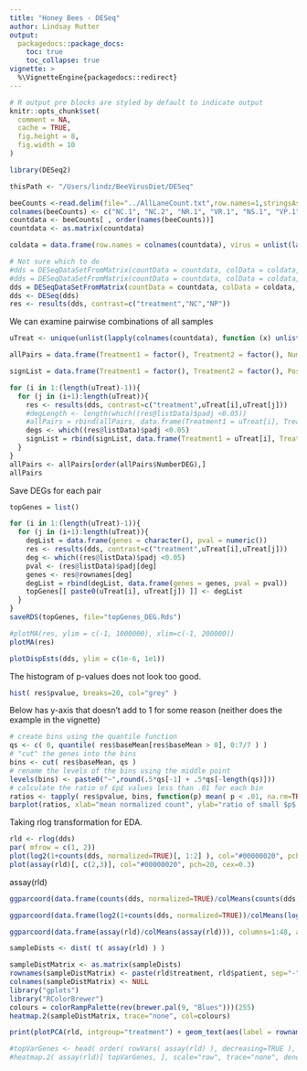```yaml
---
title: "Honey Bees - DESeq"
author: Lindsay Rutter
output:
  packagedocs::package_docs:
    toc: true
    toc_collapse: true
vignette: >
  %\VignetteEngine{packagedocs::redirect}
---
```


<meta http-equiv="content-type" content="text/html;charset=utf-8" />

```r
# R output pre blocks are styled by default to indicate output
knitr::opts_chunk$set(
  comment = NA,
  cache = TRUE,
  fig.height = 8,
  fig.width = 10
)
```

```r
library(DESeq2)

thisPath <- "/Users/lindz/BeeVirusDiet/DESeq"

beeCounts <-read.delim(file="../AllLaneCount.txt",row.names=1,stringsAsFactors = FALSE)
colnames(beeCounts) <- c("NC.1", "NC.2", "NR.1", "VR.1", "NS.1", "VP.1", "NS.2", "VR.2", "NP.1", "VP.2", "VC.1", "NP.2", "VP.3", "NP.3", "VS.1", "VS.2", "VC.2", "NC.3", "VP.4", "NC.4", "NR.2", "VC.3", "VC.4", "NP.4", "VR.3", "NC.5", "VS.3", "NP.5", "VC.5", "VS.4", "NS.3", "VS.5", "VP.5", "NR.3", "NR.4", "VC.6", "NS.4", "NC.6", "NP.6", "VR.4", "NR.5", "NR.6", "NS.5", "VP.6", "NS.6", "VR.5", "VR.6", "VS.6")
countdata <- beeCounts[ , order(names(beeCounts))]
countdata <- as.matrix(countdata)

coldata = data.frame(row.names = colnames(countdata), virus = unlist(lapply(colnames(countdata), function (x) substring(unlist(strsplit(x, "[.]"))[1],1,1))), diet = unlist(lapply(colnames(countdata), function (x) substring(unlist(strsplit(x, "[.]"))[1],2,2))), treatment = unlist(lapply(colnames(countdata), function (x) unlist(strsplit(x, "[.]"))[1])))

# Not sure which to do
#dds = DESeqDataSetFromMatrix(countData = countdata, colData = coldata, design = ~ virus + diet + virus:diet)
#dds = DESeqDataSetFromMatrix(countData = countdata, colData = coldata, design = ~ virus + diet + virus:diet)
dds = DESeqDataSetFromMatrix(countData = countdata, colData = coldata, design = ~ treatment)
dds <- DESeq(dds)
res <- results(dds, contrast=c("treatment","NC","NP"))
```

We can examine pairwise combinations of all samples

```r
uTreat <- unique(unlist(lapply(colnames(countdata), function (x) unlist(strsplit(x, "[.]"))[1])))

allPairs = data.frame(Treatment1 = factor(), Treatment2 = factor(), NumberDEG = numeric())

signList = data.frame(Treatment1 = factor(), Treatment2 = factor(), Positive = numeric(), Negative = numeric())

for (i in 1:(length(uTreat)-1)){
  for (j in (i+1):length(uTreat)){
    res <- results(dds, contrast=c("treatment",uTreat[i],uTreat[j]))
    #degLength <- length(which((res@listData)$padj <0.05))
    #allPairs = rbind(allPairs, data.frame(Treatment1 = uTreat[i], Treatment2 = uTreat[j], NumberDEG = degLength))
    degs <- which((res@listData)$padj <0.05)
    signList = rbind(signList, data.frame(Treatment1 = uTreat[i], Treatment2 = uTreat[j], Positive = length(which(res@listData$stat[degs] >0)), Negative = length(which(res@listData$stat[degs]<0))))
  }
}
allPairs <- allPairs[order(allPairs$NumberDEG),]
allPairs
```

Save DEGs for each pair
```r
topGenes = list()

for (i in 1:(length(uTreat)-1)){
  for (j in (i+1):length(uTreat)){
    degList = data.frame(genes = character(), pval = numeric())
    res <- results(dds, contrast=c("treatment",uTreat[i],uTreat[j]))
    deg <- which((res@listData)$padj <0.05)
    pval <- (res@listData)$padj[deg]
    genes <- res@rownames[deg]
    degList = rbind(degList, data.frame(genes = genes, pval = pval))
    topGenes[[ paste0(uTreat[i], uTreat[j]) ]] <- degList
  }
}
saveRDS(topGenes, file="topGenes_DEG.Rds")
```

```r
#plotMA(res, ylim = c(-1, 1000000), xlim=c(-1, 200000))
plotMA(res)
```

```r
plotDispEsts(dds, ylim = c(1e-6, 1e1))
```

The histogram of p-values does not look too good. 

```r
hist( res$pvalue, breaks=20, col="grey" )
```

Below has y-axis that doesn't add to 1 for some reason (neither does the example in the vignette)

```r
# create bins using the quantile function
qs <- c( 0, quantile( res$baseMean[res$baseMean > 0], 0:7/7 ) )
# "cut" the genes into the bins
bins <- cut( res$baseMean, qs )
# rename the levels of the bins using the middle point
levels(bins) <- paste0("~",round(.5*qs[-1] + .5*qs[-length(qs)]))
# calculate the ratio of £p£ values less than .01 for each bin
ratios <- tapply( res$pvalue, bins, function(p) mean( p < .01, na.rm=TRUE ) ) # plot these ratios
barplot(ratios, xlab="mean normalized count", ylab="ratio of small $p$ values")
```

Taking rlog transformation for EDA.

```r
rld <- rlog(dds)
par( mfrow = c(1, 2))
plot(log2(1+counts(dds, normalized=TRUE)[, 1:2] ), col="#00000020", pch=20, cex=0.3)
plot(assay(rld)[, c(2,3)], col="#00000020", pch=20, cex=0.3)
```

assay(rld)
```r
ggparcoord(data.frame(counts(dds, normalized=TRUE)/colMeans(counts(dds, normalized=TRUE))), columns=1:48, alphaLines=0, boxplot=TRUE, scale="globalminmax") + coord_flip()

ggparcoord(data.frame(log2(1+counts(dds, normalized=TRUE))/colMeans(log2(1+counts(dds, normalized=TRUE)))), columns=1:48, alphaLines=0, boxplot=TRUE, scale="globalminmax") + coord_flip()

ggparcoord(data.frame(assay(rld)/colMeans(assay(rld))), columns=1:48, alphaLines=0, boxplot=TRUE, scale="globalminmax") + coord_flip()
```

```r
sampleDists <- dist( t( assay(rld) ) )
```

```r
sampleDistMatrix <- as.matrix(sampleDists)
rownames(sampleDistMatrix) <- paste(rld$treatment, rld$patient, sep="-")
colnames(sampleDistMatrix) <- NULL
library("gplots")
library("RColorBrewer")
colours = colorRampPalette(rev(brewer.pal(9, "Blues")))(255)
heatmap.2(sampleDistMatrix, trace="none", col=colours)
```

```r
print(plotPCA(rld, intgroup="treatment") + geom_text(aes(label = rownames(rld@colData))))
```

```r
#topVarGenes <- head( order( rowVars( assay(rld) ), decreasing=TRUE ), 35 )
#heatmap.2( assay(rld)[ topVarGenes, ], scale="row", trace="none", dendrogram="column", col = colorRampPalette( rev(brewer.pal(9, "RdBu")) )(255))
```
